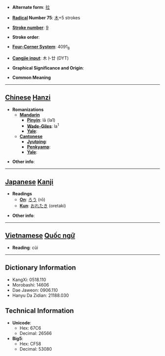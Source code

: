 * '''Alternate form''': [[拉]]

* '''[[Wiktionary:Chinese radical index| Radical]] Number 75''': [[Wiktionary:Chinese radical index 木|木]]+5 strokes

* '''[[Wiktionary:Chinese total strokes index|Stroke number]]''': [[Wiktionary:Chinese total strokes index 9|9]]

* '''Stroke order''': 

* '''[[Wiktionary:Chinese four corner index|Four-Corner System]]''': 4091<sub>8</sub>

* '''[[Wiktionary:Chinese Cangjie index|Cangjie input]]''': 木卜廿 (DYT)

* '''Graphical Significance and Origin''': 

* '''Common Meaning'''

----

== [[Chinese]] [[Hanzi]] ==

* '''Romanizations'''
** '''[[Mandarin]]'''
*** '''[[Pinyin]]''': lā (la1)
*** '''[[Wade-Giles]]''': la<sup>1</sup>
*** '''[[Yale]]''': 
** '''[[Cantonese]]'''
*** '''[[Jyutping]]''':
*** '''[[Penkyamp]]''': 
*** '''[[Yale]]''': 

* '''Other info''': 

----

== [[Japanese]] [[Kanji]] ==

* '''Readings'''
** '''[[On]]''': [[ろう]] (rō)
** '''[[Kun]]''': [[おれたき]] (oretaki)

* '''Other info''':  


----

== [[Vietnamese]] [[Quốc ngữ]] ==

* '''Reading''': cũi

----

== Dictionary Information ==

* KangXi: 0518.110
* Morobashi: 14606
* Dae Jaweon: 0906.110
* Hanyu Da Zidian: 21188.030

== Technical Information ==

* '''Unicode''':
** Hex: 67C6
** Decimal: 26566
* '''Big5''':
** Hex: CF58
** Decimal: 53080